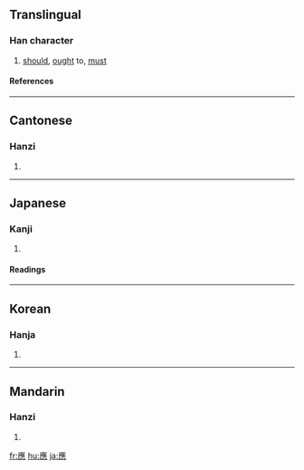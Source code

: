 {{see|应|応}}

==Translingual==
===Han character===
{{Han char|rn=61|rad=心|as=13|sn=16|four=0023<sub>1</sub>|canj=戈人土心 (IOGP) or 戈土心 (IGP)}}
# [[should]], [[ought]] to, [[must]]
====References====
{{Han ref|kx=0405.210|dkj=11330|dj=0746.020|hdz=42359.030|uh=61C9|ud=25033|bh=C0B3|bd=49331}}

----
==Cantonese==
===Hanzi===
{{yue-hanzi|jyut=|y=ying1, ying3}}
# {{defn|Cantonese}}

----
==Japanese==
===Kanji===
{{ja-kanji|grade=|rs=心13}}
# {{defn|Japanese}} 
====Readings====
{{ja-readings|on=[[よう]] (yō), [[おう]] (ō)|kun=[[あたる]] (ataru)}}

----
==Korean==
===Hanja===
{{ko-hanja|hangeul=응|eumhun=|rv=eung|mr=ŭng|y=ung}}
# {{defn|Korean}}

----
==Mandarin==
===Hanzi===
{{cmn-hanzi|sim=应|pin=[[yìng]] ([[ying4]])|wg=ying<sup>4</sup>}}
# {{defn|Mandarin}}

[[fr:應]]
[[hu:應]]
[[ja:應]]